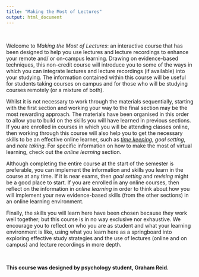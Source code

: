 ```yaml
---
title: "Making the Most of Lectures"
output: html_document
---
```


<br>

Welcome to _Making the Most of Lectures_: an interactive course that has been designed to help you use lectures and lecture recordings to enhance your remote and/ or on-campus learning. Drawing on evidence-based techniques, this non-credit course will introduce you to some of the ways in which you can integrate lectures and lecture recordings (if available) into your studying. The information contained within this course will be useful for students taking courses on campus and for those who will be studying courses remotely (or a mixture of both). 

Whilst it is not necessary to work through the materials sequentially, starting with the first section and working your way to the final section may be the most rewarding approach. The materials have been organised in this order to allow you to build on the skills you will have learned in previous sections. If you are enrolled in courses in which you will be attending classes online, then working through this course will also help you to get the necessary skills to be an effective online learner, such as [_time keeping_](https://g33h3m.github.io/MakingtheMostofLectures/Time_Keeping.html), _goal setting_, and _note taking_. For specific information on how to make the most of virtual learning, check out the _online learning_ section.  

Although completing the entire course at the start of the semester is preferable, you can implement the information and skills you learn in the course at any time. If it is near exams, then _goal setting_ and _revising_ might be a good place to start. If you are enrolled in any online courses, then reflect on the information in _online learning_ in order to think about how you will implement your new evidence-based skills (from the other sections) in an online learning environment. 

Finally, the skills you will learn here have been chosen because they work well together; but this course is in no way exclusive nor exhaustive. We encourage you to reflect on who you are as student and what your learning environment is like, using what you learn here as a springboard into exploring effective study strategies and the use of lectures (online and on campus) and lecture recordings in more depth.

<br>

**This course was designed by psychology student, Graham Reid.**